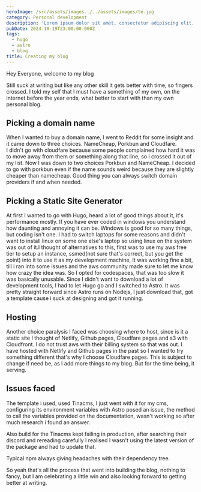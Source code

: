 ```yaml
---
heroImage: /src/assets/images../../assets/images/te.jpg
category: Personal development
description: 'Lorem ipsum dolor sit amet, consectetur adipiscing elit. Donec non dia'
pubDate: 2024-10-19T23:00:00.000Z
tags:
  - hugo
  - astro
  - blog
title: Creating my blog
---
```


Hey Everyone, welcome to my blog

Still suck at writing but like any other skill it gets better with time, so fingers crossed. I told my self that I must have a something of my own, on the internet before the year ends, what better to start with than my own personal blog.

## Picking a domain name

When I wanted to buy a domain name, I went to Reddit for some insight and it came down to three choices. NameCheap, Porkbun and Cloudfare.\
I didn't go with cloudfare because some people complained how hard it was to move away from them or something along that line, so i crossed it out of my list. Now I was down to two choices Porkbun and NameCheap. I decided to go with porkbun even if the name sounds weird because they are slightly cheaper than namecheap. Good thing you can always switch domain providers if and when needed.

## Picking a Static Site Generator

At first I wanted to go with Hugo, heard a lot of good things about it, it's performance mostly. If you have ever coded in windows you understand how daunting and annoying it can be. Windows is good for so many things, but coding isn't one. I had to switch laptops for some reasons and didn't want to install linux on some one else's laptop so using linux on the system was out of it.I thought of alternatives to this, first was to use my aws free tier to setup an instance, ssmed(not sure that's correct, but you get the point) into it to use it as my development machine, It was working fine a bit,  till i ran into some issues and the aws community made sure to let me know how crazy the idea was. So I opted for codespaces, that was too slow it was basically unusable. Since I didn't want to download a lot of development tools, I had to let Hugo go and I switched to Astro. It was pretty straight forward since Astro runs on Nodejs, I just download that, got a template cause i suck at designing and got it running.

## Hosting

Another choice paralysis I faced was choosing where to host, since is it a static site I thought of Netlify, Github pages, Cloudfare pages and s3 with Cloudfront. I do not trust aws with their billing system so that was out. I have hosted with Netlify and Github pages in the past so I wanted to try something different that's why I choose Cloudfare pages. This is subject to change if need be, as I add more things to my blog. But for the time being, it serving.

## Issues faced

The template i used, used Tinacms, I just went with it for my cms, configuring its environment variables with Astro posed an issue, the method to call the variables provided on the documentation, wasn't  working so after much research i found an answer. 

Also build for the Tinacms kept failing in production, after searching their discord and rereading carefully I realised I wasn't using the latest version of the package and had to update that. 

Typical npm always giving headaches with their dependency tree.

So yeah that's all the process that went into building the blog, nothing to fancy, but I am celebrating a little win and also looking forward to getting better at writing.
